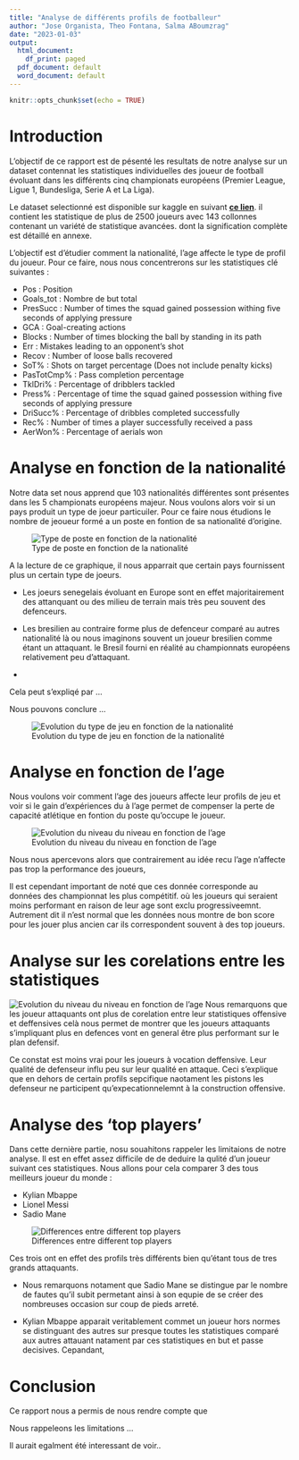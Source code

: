 ```yaml
---
title: "Analyse de différents profils de footballeur"
author: "Jose Organista, Theo Fontana, Salma ABoumzrag"
date: "2023-01-03"
output:
  html_document:
    df_print: paged
  pdf_document: default
  word_document: default
---
```


```r
knitr::opts_chunk$set(echo = TRUE)
```

# Introduction

L'objectif de ce rapport est de pésenté les resultats de notre analyse sur un dataset contennat les statistiques individuelles des joueur de football évoluant dans les différents cinq championats européens (Premier League, Ligue 1, Bundesliga, Serie A et La Liga).

Le dataset selectionné est disponible sur kaggle en suivant [**ce lien**](https://www.kaggle.com/datasets/vivovinco/20212022-football-player-stats). il contient les statistique de plus de 2500 joueurs avec 143 collonnes contenant un variété de statistique avancées. dont la signification complète est détaillé en annexe.

L'objectif est d'étudier comment la nationalité, l'age affecte le type de profil du joueur. Pour ce faire, nous nous concentrerons sur les statistiques clé suivantes :

-   Pos : Position
-   Goals_tot : Nombre de but total
-   PresSucc : Number of times the squad gained possession withing five seconds of applying pressure
-   GCA : Goal-creating actions
-   Blocks : Number of times blocking the ball by standing in its path
-   Err : Mistakes leading to an opponent's shot
-   Recov : Number of loose balls recovered
-   SoT% : Shots on target percentage (Does not include penalty kicks)
-   PasTotCmp% : Pass completion percentage
-   TklDri% : Percentage of dribblers tackled
-   Press% : Percentage of time the squad gained possession withing five seconds of applying pressure
-   DriSucc% : Percentage of dribbles completed successfully
-   Rec% : Number of times a player successfully received a pass
-   AerWon% : Percentage of aerials won

# Analyse en fonction de la nationalité


Notre data set nous apprend que 103 nationalités différentes sont présentes dans les 5 championats européens majeur. Nous voulons alors voir si un pays produit un type de joeur particuiler. Pour ce faire nous étudions le nombre de jeoueur formé a un poste en fontion de sa nationalité d'origine.

![Type de poste en fonction de la nationalité](./asset/positionbynation.png)

A la lecture de ce graphique, il nous apparrait que certain pays fournissent plus un certain type de joeurs.

* Les joeurs senegelais évoluant en Europe sont en effet majoritairement des attanquant ou des milieu de terrain mais très peu souvent des defenceurs.

* Les bresilien au contraire forme plus de defenceur comparé au autres nationalité là ou nous imaginons souvent un joueur bresilien comme étant un attaquant. le Bresil fourni en réalité au championnats européens relativement peu d'attaquant.

* 

Cela peut s'expliqé par ...

Nous pouvons conclure ...

![Evolution du type de jeu en fonction de la nationalité](./asset/statbynations.png)

# Analyse en fonction de l'age

Nous voulons voir comment l'age des joueurs affecte leur profils de jeu et voir si le gain d'expériences du à l'age permet de compenser la perte de capacité atlétique en fontion du poste qu'occupe le joueur.

![Evolution du niveau du niveau en fonction de l'age](./asset/ageEvolutionFigure.png)

Nous nous apercevons alors que contrairement au idée recu l'age n'affecte pas trop la performance des joueurs,

Il est cependant important de noté que ces donnée corresponde au données des championnat les plus compétitif. où les joueurs qui seraient moins performant en raison de leur age sont exclu progressiveemnt. Autrement dit il n'est normal que les données nous montre de bon score pour les jouer plus ancien car ils correspondent souvent à des top joueurs.

# Analyse sur les corelations entre les statistiques

![Evolution du niveau du niveau en fonction de l'age](./asset/correlationFigure.png)
Nous remarquons que les joueur attaquants ont plus de corelation entre leur statistiques offensive et deffensives
celà nous permet de montrer que les joueurs attaquants s'impliquant plus en defences vont en general être plus performant sur le plan defensif.

Ce constat est moins vrai pour les joueurs à vocation deffensive. Leur qualité  de defenseur influ peu sur leur qualité en attaque. Ceci s'explique que en dehors de certain profils sepcifique naotament les pistons les defenseur ne participent qu'expecationnelemnt à la construction offensive.

# Analyse des 'top players'

Dans cette dernière partie, nosu souahitons rappeler les limitaions de notre analyse. Il est en effet assez difficile de de deduire la qulité d'un joueur suivant ces statistiques. Nous allons pour cela comparer 3 des tous meilleurs joueur du monde :
 
- Kylian Mbappe
- Lionel Messi
- Sadio Mane

![Differences entre different top players](./asset/bestForwards.png)

Ces trois ont en effet des profils très différents bien qu'étant tous de tres grands attaquants.

* Nous remarquons notament que Sadio Mane se distingue par le nombre de fautes qu'il subit permetant ainsi à son equpie de se créer des nombreuses occasion sur coup de pieds arreté.

* Kylian Mbappe apparait veritablement commet un joueur hors normes se distinguant des autres sur presque toutes les statistiques comparé aux autres attauant natament par ces statistiques en but et passe decisives. Cepandant, 


# Conclusion

Ce rapport nous a permis de nous rendre compte que 

Nous rappeleons les limitations ...

Il aurait egalment été interessant de voir..